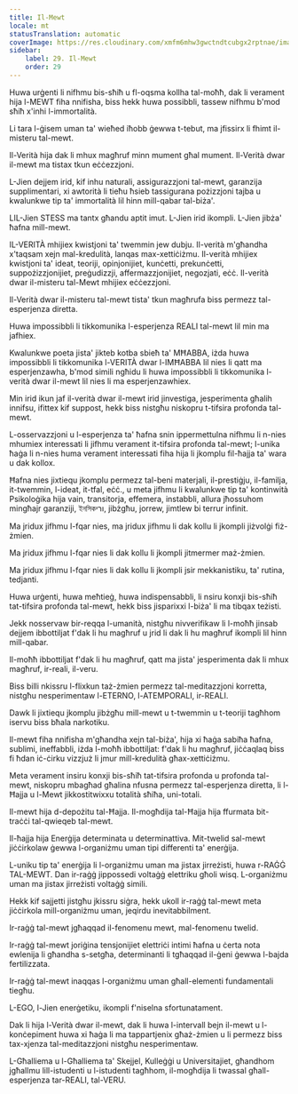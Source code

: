 ```yaml
---
title: Il-Mewt
locale: mt
statusTranslation: automatic
coverImage: https://res.cloudinary.com/xmfm6mhw3gwctndtcubgx2rptnae/image/upload/v1740337243/small_cover_educacion_fundamental_a051170f1c.webp
sidebar:
    label: 29. Il-Mewt
    order: 29
---
```

Huwa urġenti li nifhmu bis-sħiħ u fl-oqsma kollha tal-moħħ, dak li verament hija l-MEWT fiha nnifisha, biss hekk huwa possibbli, tassew nifhmu b'mod sħiħ x'inhi l-immortalità.

Li tara l-ġisem uman ta' wieħed iħobb ġewwa t-tebut, ma jfissirx li fhimt il-misteru tal-mewt.

Il-Verità hija dak li mhux magħruf minn mument għal mument. Il-Verità dwar il-mewt ma tistax tkun eċċezzjoni.

L-Jien dejjem irid, kif inhu naturali, assigurazzjoni tal-mewt, garanzija supplimentari, xi awtorità li tieħu ħsieb tassigurana pożizzjoni tajba u kwalunkwe tip ta' immortalità lil hinn mill-qabar tal-biża'.

LIL-Jien STESS ma tantx għandu aptit imut. L-Jien irid ikompli. L-Jien jibża' ħafna mill-mewt.

IL-VERITÀ mhijiex kwistjoni ta' twemmin jew dubju. Il-verità m'għandha x'taqsam xejn mal-kredulità, lanqas max-xettiċiżmu. Il-verità mhijiex kwistjoni ta' ideat, teoriji, opinjonijiet, kunċetti, prekunċetti, suppożizzjonijiet, preġudizzji, affermazzjonijiet, negozjati, eċċ. Il-verità dwar il-misteru tal-Mewt mhijiex eċċezzjoni.

Il-Verità dwar il-misteru tal-mewt tista' tkun magħrufa biss permezz tal-esperjenza diretta.

Huwa impossibbli li tikkomunika l-esperjenza REALI tal-mewt lil min ma jafhiex.

Kwalunkwe poeta jista' jikteb kotba sbieħ ta' MĦABBA, iżda huwa impossibbli li tikkomunika l-VERITÀ dwar l-IMĦABBA lil nies li qatt ma esperjenzawha, b'mod simili ngħidu li huwa impossibbli li tikkomunika l-verità dwar il-mewt lil nies li ma esperjenzawhiex.

Min irid ikun jaf il-verità dwar il-mewt irid jinvestiga, jesperimenta għalih innifsu, ifittex kif suppost, hekk biss nistgħu niskopru t-tifsira profonda tal-mewt.

L-osservazzjoni u l-esperjenza ta' ħafna snin ippermettulna nifhmu li n-nies mhumiex interessati li jifhmu verament it-tifsira profonda tal-mewt; l-unika ħaġa li n-nies huma verament interessati fiha hija li jkomplu fil-ħajja ta' wara u dak kollox.

Ħafna nies jixtiequ jkomplu permezz tal-beni materjali, il-prestiġju, il-familja, it-twemmin, l-ideat, it-tfal, eċċ., u meta jifhmu li kwalunkwe tip ta' kontinwità Psikoloġika hija vain, transitorja, effemera, instabbli, allura jħossuhom mingħajr garanziji, ইনসিকורי, jibżgħu, jorrew, jimtlew bi terrur infinit.

Ma jridux jifhmu l-fqar nies, ma jridux jifhmu li dak kollu li jkompli jiżvolġi fiż-żmien.

Ma jridux jifhmu l-fqar nies li dak kollu li jkompli jitmermer maż-żmien.

Ma jridux jifhmu l-fqar nies li dak kollu li jkompli jsir mekkanistiku, ta' rutina, tedjanti.

Huwa urġenti, huwa meħtieġ, huwa indispensabbli, li nsiru konxji bis-sħiħ tat-tifsira profonda tal-mewt, hekk biss jisparixxi l-biża' li ma tibqax teżisti.

Jekk nosservaw bir-reqqa l-umanità, nistgħu nivverifikaw li l-moħħ jinsab dejjem ibbottiljat f'dak li hu magħruf u jrid li dak li hu magħruf ikompli lil hinn mill-qabar.

Il-moħħ ibbottiljat f'dak li hu magħruf, qatt ma jista' jesperimenta dak li mhux magħruf, ir-reali, il-veru.

Biss billi nkissru l-flixkun taż-żmien permezz tal-meditazzjoni korretta, nistgħu nesperimentaw l-ETERNO, l-ATEMPORALI, ir-REALI.

Dawk li jixtiequ jkomplu jibżgħu mill-mewt u t-twemmin u t-teoriji tagħhom iservu biss bħala narkotiku.

Il-mewt fiha nnifisha m'għandha xejn tal-biża', hija xi ħaġa sabiħa ħafna, sublimi, ineffabbli, iżda l-moħħ ibbottiljat: f'dak li hu magħruf, jiċċaqlaq biss fi ħdan iċ-ċirku vizzjuż li jmur mill-kredulità għax-xettiċiżmu.

Meta verament insiru konxji bis-sħiħ tat-tifsira profonda u profonda tal-mewt, niskopru mbagħad għalina nfusna permezz tal-esperjenza diretta, li l-Ħajja u l-Mewt jikkostitwixxu totalità sħiħa, uni-totali.

Il-mewt hija d-depożitu tal-Ħajja. Il-mogħdija tal-Ħajja hija ffurmata bit-traċċi tal-qwieqeb tal-mewt.

Il-ħajja hija Enerġija determinata u determinattiva. Mit-twelid sal-mewt jiċċirkolaw ġewwa l-organiżmu uman tipi differenti ta' enerġija.

L-uniku tip ta' enerġija li l-organiżmu uman ma jistax jirreżisti, huwa r-RAĠĠ TAL-MEWT. Dan ir-raġġ jippossedi voltaġġ elettriku għoli wisq. L-organiżmu uman ma jistax jirreżisti voltaġġ simili.

Hekk kif sajjetti jistgħu jkissru siġra, hekk ukoll ir-raġġ tal-mewt meta jiċċirkola mill-organiżmu uman, jeqirdu inevitabbilment.

Ir-raġġ tal-mewt jgħaqqad il-fenomenu mewt, mal-fenomenu twelid.

Ir-raġġ tal-mewt joriġina tensjonijiet elettriċi intimi ħafna u ċerta nota ewlenija li għandha s-setgħa, determinanti li tgħaqqad il-ġeni ġewwa l-bajda fertilizzata.

Ir-raġġ tal-mewt inaqqas l-organiżmu uman għall-elementi fundamentali tiegħu.

L-EGO, l-Jien enerġetiku, ikompli f'niselna sfortunatament.

Dak li hija l-Verità dwar il-mewt, dak li huwa l-intervall bejn il-mewt u l-konċepiment huwa xi ħaġa li ma tappartjenix għaż-żmien u li permezz biss tax-xjenza tal-meditazzjoni nistgħu nesperimentaw.

L-Għalliema u l-Għalliema ta' Skejjel, Kulleġġi u Universitajiet, għandhom jgħallmu lill-istudenti u l-istudenti tagħhom, il-mogħdija li twassal għall-esperjenza tar-REALI, tal-VERU.

